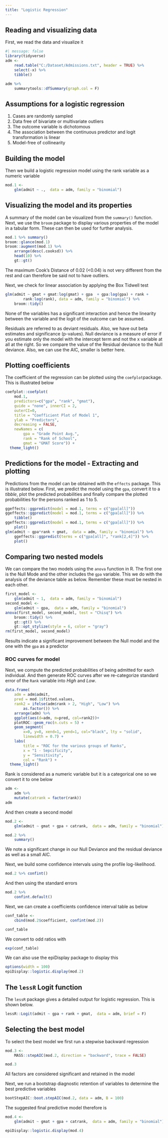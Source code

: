 ```yaml
---
title: "Logistic Regression"
---
```


## Reading and visualizing data

First, we read the data and visualize it

```r
#| message: false
library(tidyverse)
adm <- 
    read.table("C:/Dataset/Admissions.txt", header = TRUE) %>% 
    select(-x) %>% 
    tibble()

adm %>% 
    summarytools::dfSummary(graph.col = F)
```

## Assumptions for a logistic regression

1.  Cases are randomly sampled
2.  Data free of bivariate or multivariate outliers
3.  The outcome variable is dichotomous
4.  The association between the continuous predictor and logit transformation is linear
5.  Model-free of collinearity

## Building the model

Then we build a logistic regression model using the rank variable as a numeric variable

```r
mod.1 <- 
    glm(admit ~ .,  data = adm, family = "binomial")
```

## Visualizing the model and its properties

A summary of the model can be visualized from the `summary()` function. Next, we use the `broom`
package to display various properties of the model in a tabular form. These can then be used for
further analysis.

```r
mod.1 %>% summary()
broom::glance(mod.1)
broom::augment(mod.1) %>% 
    arrange(desc(.cooksd)) %>% 
    head(10) %>% 
    gt::gt()
```

The maximum Cook's Distance of 0.02 (\<0.04) is not very different from the rest and can therefore
be said not to have outliers.

Next, we check for linear association by applying the Box Tidwell test

```r
glm(admit ~ gmat + gmat:log(gmat) + gpa  + gpa:log(gpa) + rank + 
        rank:log(rank), data = adm, family = "binomial") %>% 
    broom::tidy()
```

None of the variables has a significant interaction and hence the linearity between the variable and
the logit of the outcome can be assumed.

Residuals are referred to as deviant residuals. Also, we have out beta estimates and significance
(p-values). Null deviance is a measure of error if you estimate only the model with the intercept
term and not the x variable at all at the right. So we compare the value of the Residual deviance to
the Null deviance. Also, we can use the AIC, smaller is better here.

## Plotting coefficients

The coefficient of the regression can be plotted using the `coefplot`package. This is illustrated
below

```r
coefplot::coefplot(
    mod.1, 
    predictors=c("gpa", "rank", "gmat"), 
    guide = "none", innerCI = 2, 
    outerCI=0, 
    title = "Coefficient Plot of Model 1", 
    ylab = "Predictors",
    decreasing = FALSE,  
    newNames = c(
        gpa = "Grade Point Avg.", 
        rank = "Rank of School",
        gmat = "GMAT Score")) + 
  theme_light()
```

## Predictions for the model - Extracting and plotting

Predictions from the model can be obtained with the `effects` package. This is illustrated below.
First, we predict the model using the `gpa`, convert it to a *tibble*, plot the predicted
probabilities and finally compare the plotted probabilities for the persons ranked as 1 to 5.

```r
ggeffects::ggpredict(model = mod.1, terms = c("gpa[all]"))
ggeffects::ggpredict(model = mod.1, terms = c("gpa[all]")) %>% 
    tibble()
ggeffects::ggpredict(model = mod.1, terms = c("gpa[all]")) %>% 
    plot()
glm(admit ~ gpa*rank + gmat,  data = adm, family = "binomial") %>% 
    ggeffects::ggpredict(terms = c("gpa[all]", "rank[2,4]")) %>% 
    plot()
```

## Comparing two nested models

We can compare the two models using the `anova` function in R. The first one is the Null Mode and
the other includes the `gpa` variable. This we do with the analysis of the deviance table as below.
Remember these must be nested in each other.

```r
first_model <- 
    glm(admit ~ 1,  data = adm, family = "binomial")
second_model <- 
    glm(admit ~ gpa,  data = adm, family = "binomial")
anova(first_model, second_model, test = "Chisq") %>% 
    broom::tidy() %>% 
    gt::gt() %>% 
    gt::opt_stylize(style = 6, color = "gray")
rm(first_model, second_model)
```

Results indicate a significant improvement between the Null model and the one with the `gpa` as a
predictor

### ROC curves for model

Next, we compute the predicted probabilities of being admitted for each individual. And then
generate ROC curves after we re-categorize standard error of the `Rank` variable into *High* and
*Low*.

```r
data.frame(
    adm = adm$admit, 
    pred = mod.1$fitted.values, 
    rank2 = ifelse(adm$rank > 2, "High", "Low") %>% 
        as.factor()) %>% 
    arrange(adm) %>% 
    ggplot(aes(d=adm, m=pred, col=rank2))+ 
    plotROC::geom_roc(n.cuts = 5) + 
    geom_segment(
        x=0, y=0, xend=1, yend=1, col="black", lty = "solid", 
        linewidth = 0.7) +
    labs(
        title = "ROC for the various groups of Ranks",
        x = "1 - Sepcificity",
        y = "Sensitivity",
        col = "Rank") +
  theme_light()
```

Rank is considered as a numeric variable but it is a categorical one so we convert it to one below

```r
adm <- 
    adm %>% 
    mutate(catrank = factor(rank))
adm
```

And then create a second model

```r
mod.2 <- 
    glm(admit ~ gmat + gpa + catrank,  data = adm, family = "binomial")

mod.2 %>% 
    summary()
```

We note a significant change in our Null Deviance and the residual deviance as well as a small AIC.

Next, we build some confidence intervals using the profile log-likelihood.

```r
mod.2 %>% confint()
```

And then using the standard errors

```r
mod.2 %>% 
    confint.default()
```

Next, we can create a coefficients confidence interval table as below

```r
conf_table <- 
    cbind(mod.2$coefficient, confint(mod.2))

conf_table
```

We convert to odd ratios with

```r
exp(conf_table)
```

We can also use the epiDisplay package to display this

```r
options(width = 100)
epiDisplay::logistic.display(mod.2)
```

## The `lessR` Logit function

The `lessR` package gives a detailed output for logistic regression. This is shown below.

```r
lessR::Logit(admit ~ gpa + rank + gmat,  data = adm, brief = F)
```

## Selecting the best model

To select the best model we first run a stepwise backward regression

```r
mod.3 <- 
    MASS::stepAIC(mod.2, direction = "backward", trace = FALSE)

mod.3
```

All factors are considered significant and retained in the model

Next, we run a bootstrap diagnostic retention of variables to determine the best predictive
variables

```r
bootStepAIC::boot.stepAIC(mod.2, data = adm, B = 100)
```

The suggested final predictive model therefore is

```r
mod.4 <- 
    glm(admit ~ gmat + gpa + catrank,  data = adm, family = "binomial")

epiDisplay::logistic.display(mod.4)
```
